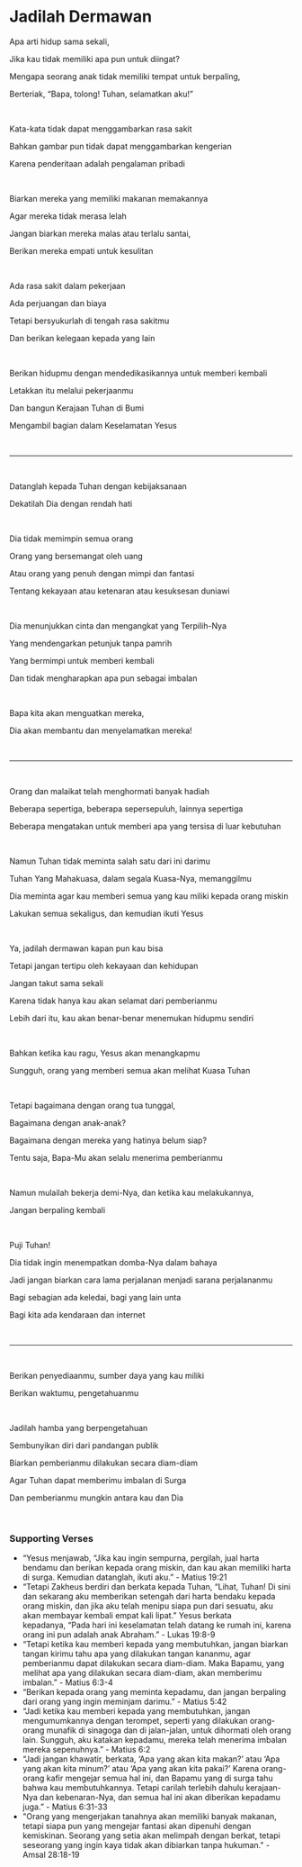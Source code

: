 # Jadilah Dermawan

Apa arti hidup sama sekali,

Jika kau tidak memiliki apa pun untuk diingat?

Mengapa seorang anak tidak memiliki tempat untuk berpaling,

Berteriak, “Bapa, tolong! Tuhan, selamatkan aku!”

<br />

Kata-kata tidak dapat menggambarkan rasa sakit

Bahkan gambar pun tidak dapat menggambarkan kengerian

Karena penderitaan adalah pengalaman pribadi

<p></p>

<br />

Biarkan mereka yang memiliki makanan memakannya

Agar mereka tidak merasa lelah

Jangan biarkan mereka malas atau terlalu santai,

Berikan mereka empati untuk kesulitan

<br />

Ada rasa sakit dalam pekerjaan

Ada perjuangan dan biaya

Tetapi bersyukurlah di tengah rasa sakitmu

Dan berikan kelegaan kepada yang lain

<br />

Berikan hidupmu dengan mendedikasikannya untuk memberi kembali

Letakkan itu melalui pekerjaanmu

Dan bangun Kerajaan Tuhan di Bumi

Mengambil bagian dalam Keselamatan Yesus

<br />

---

<br />

Datanglah kepada Tuhan dengan kebijaksanaan

Dekatilah Dia dengan rendah hati

<br />

Dia tidak memimpin semua orang

Orang yang bersemangat oleh uang

Atau orang yang penuh dengan mimpi dan fantasi

Tentang kekayaan atau ketenaran atau kesuksesan duniawi

<br />

Dia menunjukkan cinta dan mengangkat yang Terpilih-Nya

Yang mendengarkan petunjuk tanpa pamrih

Yang bermimpi untuk memberi kembali

Dan tidak mengharapkan apa pun sebagai imbalan

<br />

Bapa kita akan menguatkan mereka,

Dia akan membantu dan menyelamatkan mereka!

<br />

---

<br />

Orang dan malaikat telah menghormati banyak hadiah

Beberapa sepertiga, beberapa sepersepuluh, lainnya sepertiga

Beberapa mengatakan untuk memberi apa yang tersisa di luar kebutuhan

<p></p>

<br />

Namun Tuhan tidak meminta salah satu dari ini darimu

Tuhan Yang Mahakuasa, dalam segala Kuasa-Nya, memanggilmu

Dia meminta agar kau memberi semua yang kau miliki kepada orang miskin

Lakukan semua sekaligus, dan kemudian ikuti Yesus

<br />

Ya, jadilah dermawan kapan pun kau bisa

Tetapi jangan tertipu oleh kekayaan dan kehidupan

Jangan takut sama sekali

Karena tidak hanya kau akan selamat dari pemberianmu

Lebih dari itu, kau akan benar-benar menemukan hidupmu sendiri

<p></p>

<br />

Bahkan ketika kau ragu, Yesus akan menangkapmu

Sungguh, orang yang memberi semua akan melihat Kuasa Tuhan

<br />

Tetapi bagaimana dengan orang tua tunggal,

Bagaimana dengan anak-anak?

Bagaimana dengan mereka yang hatinya belum siap?

Tentu saja, Bapa-Mu akan selalu menerima pemberianmu

<br />

Namun mulailah bekerja demi-Nya, dan ketika kau melakukannya,

Jangan berpaling kembali

<br />

Puji Tuhan!

Dia tidak ingin menempatkan domba-Nya dalam bahaya

Jadi jangan biarkan cara lama perjalanan menjadi sarana perjalananmu

Bagi sebagian ada keledai, bagi yang lain unta

Bagi kita ada kendaraan dan internet

<p></p>

<br />

---

<br />

Berikan penyediaanmu, sumber daya yang kau miliki

Berikan waktumu, pengetahuanmu

<br />

Jadilah hamba yang berpengetahuan

Sembunyikan diri dari pandangan publik

Biarkan pemberianmu dilakukan secara diam-diam

Agar Tuhan dapat memberimu imbalan di Surga

Dan pemberianmu mungkin antara kau dan Dia

<br />

### Supporting Verses

- “Yesus menjawab, “Jika kau ingin sempurna, pergilah, jual harta bendamu dan berikan kepada orang miskin, dan kau akan memiliki harta di surga. Kemudian datanglah, ikuti aku.” - Matius 19:21
- “Tetapi Zakheus berdiri dan berkata kepada Tuhan, “Lihat, Tuhan! Di sini dan sekarang aku memberikan setengah dari harta bendaku kepada orang miskin, dan jika aku telah menipu siapa pun dari sesuatu, aku akan membayar kembali empat kali lipat.” Yesus berkata kepadanya, “Pada hari ini keselamatan telah datang ke rumah ini, karena orang ini pun adalah anak Abraham.” - Lukas 19:8-9
- “Tetapi ketika kau memberi kepada yang membutuhkan, jangan biarkan tangan kirimu tahu apa yang dilakukan tangan kananmu, agar pemberianmu dapat dilakukan secara diam-diam. Maka Bapamu, yang melihat apa yang dilakukan secara diam-diam, akan memberimu imbalan.” - Matius 6:3-4
- “Berikan kepada orang yang meminta kepadamu, dan jangan berpaling dari orang yang ingin meminjam darimu.” - Matius 5:42
- “Jadi ketika kau memberi kepada yang membutuhkan, jangan mengumumkannya dengan terompet, seperti yang dilakukan orang-orang munafik di sinagoga dan di jalan-jalan, untuk dihormati oleh orang lain. Sungguh, aku katakan kepadamu, mereka telah menerima imbalan mereka sepenuhnya.” - Matius 6:2
- “Jadi jangan khawatir, berkata, ‘Apa yang akan kita makan?’ atau ‘Apa yang akan kita minum?’ atau ‘Apa yang akan kita pakai?’ Karena orang-orang kafir mengejar semua hal ini, dan Bapamu yang di surga tahu bahwa kau membutuhkannya. Tetapi carilah terlebih dahulu kerajaan-Nya dan kebenaran-Nya, dan semua hal ini akan diberikan kepadamu juga.” - Matius 6:31-33
- "Orang yang mengerjakan tanahnya akan memiliki banyak makanan, tetapi siapa pun yang mengejar fantasi akan dipenuhi dengan kemiskinan. Seorang yang setia akan melimpah dengan berkat, tetapi seseorang yang ingin kaya tidak akan dibiarkan tanpa hukuman." - Amsal 28:18-19